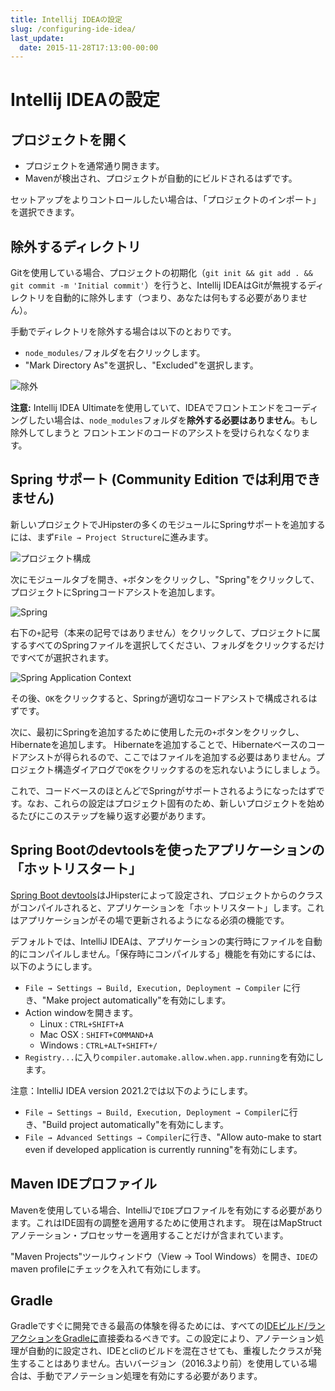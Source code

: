 ```yaml
---
title: Intellij IDEAの設定
slug: /configuring-ide-idea/
last_update:
  date: 2015-11-28T17:13:00-00:00
---
```


# <i class="fa fa-keyboard-o"></i> Intellij IDEAの設定

## プロジェクトを開く

- プロジェクトを通常通り開きます。
- Mavenが検出され、プロジェクトが自動的にビルドされるはずです。

セットアップをよりコントロールしたい場合は、「プロジェクトのインポート」を選択できます。

## 除外するディレクトリ

Gitを使用している場合、プロジェクトの初期化（`git init && git add . && git commit -m 'Initial commit'`）を行うと、Intellij IDEAはGitが無視するディレクトリを自動的に除外します（つまり、あなたは何もする必要がありません）。

手動でディレクトリを除外する場合は以下のとおりです。

- `node_modules/`フォルダを右クリックします。
- "Mark Directory As"を選択し、"Excluded"を選択します。

![除外](/images/configuring_ide_idea_1.png)

**注意:** Intellij IDEA Ultimateを使用していて、IDEAでフロントエンドをコーディングしたい場合は、`node_modules`フォルダを**除外する必要はありません**。もし除外してしまうと
フロントエンドのコードのアシストを受けられなくなります。

## Spring サポート (Community Edition では利用できません)

新しいプロジェクトでJHipsterの多くのモジュールにSpringサポートを追加するには、まず`File → Project Structure`に進みます。

![プロジェクト構成](/images/configuring_ide_idea_2.png)

次にモジュールタブを開き、`+`ボタンをクリックし、"Spring"をクリックして、プロジェクトにSpringコードアシストを追加します。

![Spring](/images/configuring_ide_idea_3.png)

右下の`+`記号（本来の記号ではありません）をクリックして、プロジェクトに属するすべてのSpringファイルを選択してください、フォルダをクリックするだけですべてが選択されます。

![Spring Application Context](/images/configuring_ide_idea_4.png)

その後、`OK`をクリックすると、Springが適切なコードアシストで構成されるはずです。

次に、最初にSpringを追加するために使用した元の`+`ボタンをクリックし、Hibernateを追加します。
Hibernateを追加することで、Hibernateベースのコードアシストが得られるので、ここではファイルを追加する必要はありません。プロジェクト構造ダイアログで`OK`をクリックするのを忘れないようにしましょう。

これで、コードベースのほとんどでSpringがサポートされるようになったはずです。なお、これらの設定はプロジェクト固有のため、新しいプロジェクトを始めるたびにこのステップを繰り返す必要があります。

## Spring Bootのdevtoolsを使ったアプリケーションの「ホットリスタート」

[Spring Boot devtools](https://docs.spring.io/spring-boot/docs/current/reference/html/using-boot-devtools.html)はJHipsterによって設定され、プロジェクトからのクラスがコンパイルされると、アプリケーションを「ホットリスタート」します。これはアプリケーションがその場で更新されるようになる必須の機能です。

デフォルトでは、IntelliJ IDEAは、アプリケーションの実行時にファイルを自動的にコンパイルしません。「保存時にコンパイルする」機能を有効にするには、以下のようにします。

* `File → Settings → Build, Execution, Deployment → Compiler` に行き、"Make project automatically"を有効にします。
* Action windowを開きます。
  * Linux : `CTRL+SHIFT+A`
  * Mac OSX : `SHIFT+COMMAND+A`
  * Windows : `CTRL+ALT+SHIFT+/`
* `Registry...`に入り`compiler.automake.allow.when.app.running`を有効にします。

注意：IntelliJ IDEA version 2021.2では以下のようにします。
* `File → Settings → Build, Execution, Deployment → Compiler`に行き、"Build project automatically"を有効にします。
* `File → Advanced Settings → Compiler`に行き、"Allow auto-make to start even if developed application is currently running"を有効にします。

## Maven IDEプロファイル

Mavenを使用している場合、IntelliJで`IDE`プロファイルを有効にする必要があります。これはIDE固有の調整を適用するために使用されます。
現在はMapStructアノテーション・プロセッサーを適用することだけが含まれています。

"Maven Projects"ツールウィンドウ（View → Tool Windows）を開き、`IDE`のmaven profileにチェックを入れて有効にします。


## Gradle

Gradleですぐに開発できる最高の体験を得るためには、すべての[IDEビルド/ランアクションをGradleに](https://www.jetbrains.com/idea/whatsnew/#v2017-3-gradle)直接委ねるべきです。この設定により、アノテーション処理が自動的に設定され、IDEとcliのビルドを混在させても、重複したクラスが発生することはありません。古いバージョン（2016.3より前）を使用している場合は、手動でアノテーション処理を有効にする必要があります。
